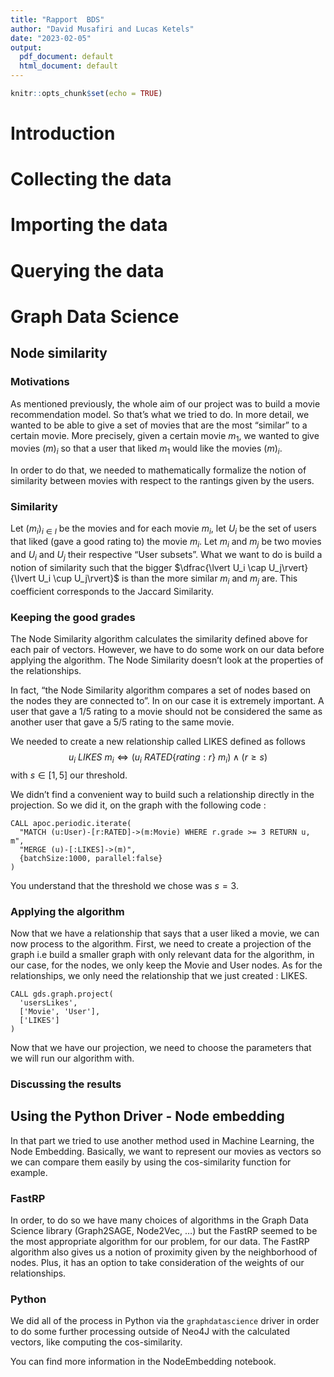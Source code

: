 ```yaml
---
title: "Rapport  BDS"
author: "David Musafiri and Lucas Ketels"
date: "2023-02-05"
output:
  pdf_document: default
  html_document: default
---
```


```r
knitr::opts_chunk$set(echo = TRUE)
```
# Introduction 

# Collecting the data

# Importing the data

# Querying the data 

# Graph Data Science

## Node similarity

### Motivations

As mentioned previously, the whole aim of our project was to build a movie recommendation model. So that's what we tried to do. In more detail, we wanted to be able to give a set of movies that are the most "similar" to a certain movie. More precisely, given a certain movie $m_1$, we wanted to give movies $(m)_i$ so that a user that liked $m_1$ would like the movies $(m)_i$.

In order to do that, we needed to mathematically formalize the notion of similarity between movies with respect to the rantings given by the users. 

### Similarity

Let $(m_i)_{i \in I}$ be the movies and for each movie $m_i$, let $U_i$ be the set of users that liked (gave a good rating to) the movie $m_i$. Let $m_i$ and $m_j$ be two movies and $U_i$ and $U_j$ their respective "User subsets". What we want to do is build a notion of similarity such that the bigger $\dfrac{\lvert U_i \cap U_j\rvert}{\lvert U_i \cup U_j\rvert}$ is than the more similar $m_i$ and $m_j$ are. This coefficient corresponds to the Jaccard Similarity.

### Keeping the good grades

The Node Similarity algorithm calculates the similarity defined above for each pair of vectors. However, we have to do some work on our data before applying the algorithm. The Node Similarity doesn't look at the properties of the relationships. 

In fact, "the Node Similarity algorithm compares a set of nodes based on the nodes they are connected to". In on our case it is extremely important. A user that gave a 1/5 rating to a movie should not be considered the same as another user that gave a 5/5 rating to the same movie. 

We needed to create a new relationship called LIKES defined as follows $$u_i \ LIKES \ m_i \iff (u_i \ RATED\{rating:r\}\ m_i) \land (r \ge s) $$ with $s \in [1,5]$ our threshold.

We didn't find a convenient way to build such a relationship directly in the projection. So we did it, on the graph with the following code :

```cypher
CALL apoc.periodic.iterate(
  "MATCH (u:User)-[r:RATED]->(m:Movie) WHERE r.grade >= 3 RETURN u, m",
  "MERGE (u)-[:LIKES]->(m)",
  {batchSize:1000, parallel:false}
)
```

You understand that the threshold we chose was $s=3$.

### Applying the algorithm

Now that we have a relationship that says that a user liked a movie, we can now process to the algorithm. First, we need to create a projection of the graph i.e build a smaller graph with only relevant data for the algorithm, in our case, for the nodes, we only keep the Movie and User nodes. As for the relationships, we only need the relationship that we just created : LIKES.

```cypher
CALL gds.graph.project(
  'usersLikes',
  ['Movie', 'User'],
  ['LIKES']
)
```

Now that we have our projection, we need to choose the parameters that we will run our algorithm with.

### Discussing the results

## Using the Python Driver - Node embedding

In that part we tried to use another method used in Machine Learning, the Node Embedding. Basically, we want to represent our movies as vectors so we can compare them easily by using the cos-similarity function for example. 


### FastRP 

In order, to do so we have many choices of algorithms in the Graph Data Science library (Graph2SAGE, Node2Vec, ...) but the FastRP seemed to be the most appropriate algorithm for our problem, for our data. The FastRP algorithm also gives us a notion of proximity given by the neighborhood of nodes. Plus, it has an option to take consideration of the weights of our relationships.

### Python

We did all of the process in Python via the `graphdatascience` driver in order to do some further processing outside of Neo4J with the calculated vectors, like computing the cos-similarity.

You can find more information in the NodeEmbedding notebook.



